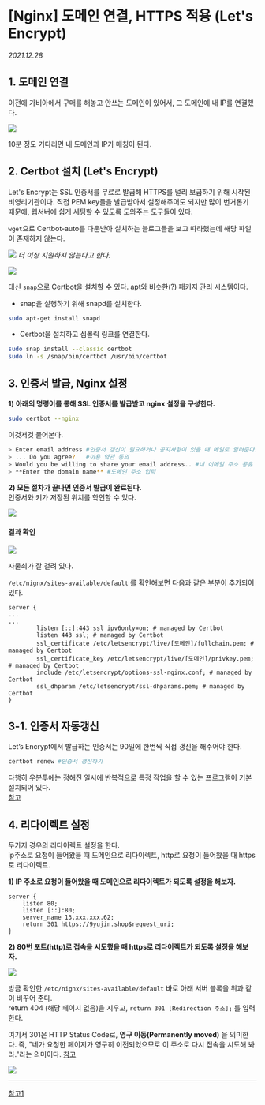 
# [Nginx] 도메인 연결, HTTPS 적용 (Let's Encrypt)

_2021.12.28_

## 1\. 도메인 연결

이전에 가비아에서 구매를 해놓고 안쓰는 도메인이 있어서, 그 도메인에 내 IP를 연결했다.

![](https://img1.daumcdn.net/thumb/R1280x0/?scode=mtistory2&fname=https%3A%2F%2Fblog.kakaocdn.net%2Fdn%2Fcz8M9a%2FbtroXNcPbYC%2FvfcKahoVe4qPxfiEWaFbQ0%2Fimg.jpg)

10분 정도 기다리면 내 도메인과 IP가 매칭이 된다.

## 2\. Certbot 설치 (Let's Encrypt)

Let's Encrypt는 SSL 인증서를 무료로 발급해 HTTPS를 널리 보급하기 위해 시작된 비영리기관이다. 직접 PEM key들을 발급받아서 설정해주어도 되지만 많이 번거롭기 때문에, 웹서버에 쉽게 세팅할 수 있도록 도와주는 도구들이 있다.

`wget`으로 Certbot-auto를 다운받아 설치하는 블로그들을 보고 따라했는데 해당 파일이 존재하지 않는다.

![](https://img1.daumcdn.net/thumb/R1280x0/?scode=mtistory2&fname=https%3A%2F%2Fblog.kakaocdn.net%2Fdn%2Fc4pOAK%2FbtroZEzUIEc%2FZ7ksPLiVF4m3x9CVbBztnk%2Fimg.png)
_더 이상 지원하지 않는다고 한다._

![](https://img1.daumcdn.net/thumb/R1280x0/?scode=mtistory2&fname=https%3A%2F%2Fblog.kakaocdn.net%2Fdn%2FbO21H1%2FbtrpaI8AtJo%2FUK2L6fUuHKMdinJkiW38Rk%2Fimg.png)

대신 `snap`으로 Certbot을 설치할 수 있다. apt와 비슷한(?) 패키지 관리 시스템이다.

- snap을 실행하기 위해 snapd를 설치한다.

```bash
sudo apt-get install snapd
```

- Certbot을 설치하고 심볼릭 링크를 연결한다.

```bash
sudo snap install --classic certbot
sudo ln -s /snap/bin/certbot /usr/bin/certbot
```

## 3\. 인증서 발급, Nginx 설정

**1\) 아래의 명령어를 통해 SSL 인증서를 발급받고 nginx 설정을 구성한다.**

```bash
sudo certbot --nginx
```

이것저것 물어본다.

```bash
> Enter email address #인증서 갱신이 필요하거나 공지사항이 있을 때 메일로 알려준다.
> ... Do you agree?   #이용 약관 동의
> Would you be willing to share your email address.. #내 이메일 주소 공유
> **Enter the domain name** #도메인 주소 입력
```

**2\) 모든 절차가 끝나면 인증서 발급이 완료된다.**  
인증서와 키가 저장된 위치를 학인할 수 있다.

![](https://img1.daumcdn.net/thumb/R1280x0/?scode=mtistory2&fname=https%3A%2F%2Fblog.kakaocdn.net%2Fdn%2Ftl1lY%2Fbtro38tuJDc%2FtgkVzA8huXIQ5ym3Hf3wf0%2Fimg.png)

#### 결과 확인

![](https://img1.daumcdn.net/thumb/R1280x0/?scode=mtistory2&fname=https%3A%2F%2Fblog.kakaocdn.net%2Fdn%2FcdtDM5%2FbtroWCoBPap%2F34ad1i6593MutTGFrsjyA1%2Fimg.png)

자물쇠가 잘 걸려 있다.

`/etc/nignx/sites-available/default` 를 확인해보면 다음과 같은 부분이 추가되어 있다.

```nginx
server {
...
...
        listen [::]:443 ssl ipv6only=on; # managed by Certbot
        listen 443 ssl; # managed by Certbot
        ssl_certificate /etc/letsencrypt/live/[도메인]/fullchain.pem; # managed by Certbot
        ssl_certificate_key /etc/letsencrypt/live/[도메인]/privkey.pem; # managed by Certbot
        include /etc/letsencrypt/options-ssl-nginx.conf; # managed by Certbot
        ssl_dhparam /etc/letsencrypt/ssl-dhparams.pem; # managed by Certbot
}
```

## 3-1. 인증서 자동갱신

Let’s Encrypt에서 발급하는 인증서는 90일에 한번씩 직접 갱신을 해주어야 한다.

```bash
certbot renew #인증서 갱신하기
```

다행히 우분투에는 정해진 일시에 반복적으로 특정 작업을 할 수 있는 프로그램이 기본 설치되어 있다.  
[참고](https://devlog.jwgo.kr/2019/04/16/how-to-lets-encrypt-ssl-renew/)

## 4\. 리다이렉트 설정

두가지 경우의 리다이렉트 설정을 한다.  
ip주소로 요청이 들어왔을 때 도메인으로 리다이렉트, http로 요청이 들어왔을 때 https로 리다이렉트.

**1) IP 주소로 요청이 들어왔을 때 도메인으로 리다이렉트가 되도록 설정을 해보자.**

```
server {
    listen 80;
    listen [::]:80;
    server_name 13.xxx.xxx.62;
    return 301 https://9yujin.shop$request_uri;
}
```

**2) 80번 포트(http)로 접속을 시도했을 때 https로 리다이렉트가 되도록 설정을 해보자.**

![](https://img1.daumcdn.net/thumb/R1280x0/?scode=mtistory2&fname=https%3A%2F%2Fblog.kakaocdn.net%2Fdn%2FY1DfN%2Fbtro31VHabx%2FrMRO6EKq9Sm42h3naEbBz0%2Fimg.png)

방금 확인한 `/etc/nignx/sites-available/default` 바로 아래 서버 블록을 위과 같이 바꾸어 준다.  
return 404 (해당 페이지 없음)을 지우고, `return 301 [Redirection 주소];` 를 입력한다.

여기서 301은 HTTP Status Code로, **영구 이동(Permanently moved)** 을 의미한다. 즉, "네가 요청한 페이지가 영구히 이전되었으므로 이 주소로 다시 접속을 시도해 봐라."라는 의미이다. [참고](https://www.tuwlab.com/ece/26993)

![](https://blog.kakaocdn.net/dn/rqqpK/btro6aLFPpn/oeqI3yVIRHSadToWFl6uTk/img.gif)

---

[참고1](https://darrengwon.tistory.com/547)
